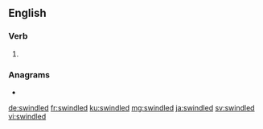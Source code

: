 ==English==

===Verb===
{{head|en|verb form}}

# {{en-past of|swindle}}

===Anagrams===
* {{l|en|dwindles}}

[[de:swindled]]
[[fr:swindled]]
[[ku:swindled]]
[[mg:swindled]]
[[ja:swindled]]
[[sv:swindled]]
[[vi:swindled]]